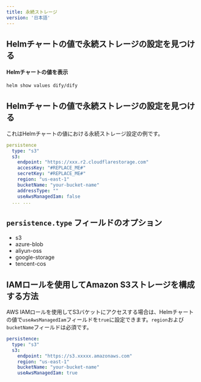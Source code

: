 ```yaml
---
title: 永続ストレージ
version: '日本語'
---
```


## Helmチャートの値で永続ストレージの設定を見つける

#### Helmチャートの値を表示
```bash
helm show values dify/dify
```

## Helmチャートの値で永続ストレージの設定を見つける
これはHelmチャートの値における永続ストレージ設定の例です。
```yaml
persistence
  type: "s3"
  s3:
    endpoint: "https://xxx.r2.cloudflarestorage.com"
    accessKey: "#REPLACE_ME#"
    secretKey: "#REPLACE_ME#"
    region: "us-east-1"
    bucketName: "your-bucket-name"
    addressType: ""
    useAwsManagedIam: false
  ... ...
```

## `persistence.type` フィールドのオプション
- s3
- azure-blob
- aliyun-oss
- google-storage
- tencent-cos

## IAMロールを使用してAmazon S3ストレージを構成する方法
AWS IAMロールを使用してS3バケットにアクセスする場合は、Helmチャートの値で`useAwsManagedIam`フィールドを`true`に設定できます。`region`および`bucketName`フィールドは必須です。
```yaml
persistence:
  type: "s3"
  s3:
    endpoint: "https://s3.xxxxx.amazonaws.com"
    region: "us-east-1"
    bucketName: "your-bucket-name"
    useAwsManagedIam: true
```
